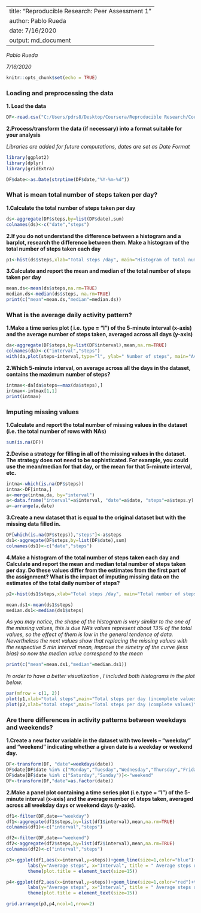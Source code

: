 
  
---
title: "Reproducible Research: Peer Assessment 1"
author: Pablo Rueda
date: 7/16/2020
output: md_document
---
*Pablo Rueda*\

*7/16/2020*


```{r setup, include=FALSE}
knitr::opts_chunk$set(echo = TRUE)
```


### **Loading and preprocessing the data**

**1. Load the data**



```{r loading data}

DF<-read.csv("C:/Users/pdrs8/Desktop/Coursera/Reproducible Research/Course Project 1/repdata_data_activity/activity.csv")
```



**2.Process/transform the data (if necessary) into a format suitable for your analysis** 

*Libraries are added for future computations, dates are set as Date Format*

```{r message=FALSE, warning=FALSE}
library(ggplot2)
library(dplyr)
library(gridExtra)
```



```{r process data, results="hide"}

DF$date<-as.Date(strptime(DF$date,"%Y-%m-%d"))

```

### **What is mean total number of steps taken per day?**

**1.Calculate the total number of steps taken per day**

```{r}
ds<-aggregate(DF$steps,by=list(DF$date),sum)
colnames(ds)<-c("date","steps")
```

**2.If you do not understand the difference between a histogram and a barplot, research the difference between them. Make a histogram of the total number of steps taken each day**

```{r}
p1<-hist(ds$steps,xlab="Total steps /day", main="Histogram of total number of steps taken each day",ylim=c(0,40),col="sky blue")
```

**3.Calculate and report the mean and median of the total number of steps taken per day**
```{r}
mean.ds<-mean(ds$steps,na.rm=TRUE)
median.ds<-median(ds$steps, na.rm=TRUE)
print(c("mean"=mean.ds,"median"=median.ds))
```

### **What is the average daily activity pattern?**

**1.Make a time series plot ( i.e. type = "l") of the 5-minute interval (x-axis) and the average number of steps taken, averaged across all days (y-axis)**
```{r}
da<-aggregate(DF$steps,by=list(DF$interval),mean,na.rm=TRUE)
colnames(da)<-c("interval","steps")
with(da,plot(steps~interval,type="l", ylab=" Number of steps", main="Average number of steps per time interval", col="red"))
```

**2.Which 5-minute interval, on average across all the days in the dataset, contains the maximum number of steps?**

```{r}
intmax<-da[da$steps==max(da$steps),]
intmax<-intmax[1,1]
print(intmax)
```

### **Imputing missing values**

**1.Calculate and report the total number of missing values in the dataset (i.e. the total number of rows with NAs)**

```{r}
sum(is.na(DF))
```

**2.Devise a strategy for filling in all of the missing values in the dataset. The strategy does not need to be sophisticated. For example, you could use the mean/median for that day, or the mean for that 5-minute interval, etc.**

```{r}
intna<-which(is.na(DF$steps))
intna<-DF[intna,]
a<-merge(intna,da, by="interval")
a<-data.frame("interval"=a$interval, "date"=a$date, "steps"=a$steps.y)
a<-arrange(a,date)
```

**3.Create a new dataset that is equal to the original dataset but with the missing data filled in.**

```{r}
DF[which(is.na(DF$steps)),"steps"]<-a$steps
ds1<-aggregate(DF$steps,by=list(DF$date),sum)
colnames(ds1)<-c("date","steps")
```


**4.Make a histogram of the total number of steps taken each day and Calculate and report the mean and median total number of steps taken per day. Do these values differ from the estimates from the first part of the assignment? What is the impact of imputing missing data on the estimates of the total daily number of steps?**

 

```{r}
p2<-hist(ds1$steps,xlab="Total steps /day", main="Total number of steps taken each day (complete cases)",cex.main=1.0)

mean.ds1<-mean(ds1$steps)
median.ds1<-median(ds1$steps)

```

*As you may notice, the shape of the histogram is very similar to the one of the missing values, this is due
NA's values represent about 13% of  the total values, so the effect of them is low in the general tendence 
of data. Nevertheless the next values show that replacing the missing values with the respective 5 min interval
mean, improve the simetry of the curve (less bias) so now the median value correspond to the mean*

```{r}
print(c("mean"=mean.ds1,"median"=median.ds1))
```

*In order to have a better visualization , I included both histograms in the plot below.*


```{r}
par(mfrow = c(1, 2))
plot(p1,xlab="total steps",main="Total steps per day (incomplete values)", col="sky blue", ylim=c(0,40),cex.main=1.0)
plot(p2,xlab="total steps",main="Total steps per day (complete values)", col="light green", ylim=c(0,40),cex.main=1.0)
```



### **Are there differences in activity patterns between weekdays and weekends?**

**1.Create a new factor variable in the dataset with two levels – “weekday” and “weekend” indicating whether a given date is a weekday or weekend day.**

```{r}
DF<-transform(DF, "date"=weekdays(date))
DF$date[DF$date %in% c("Monday","Tuesday","Wednesday","Thursday","Friday")]<-"weekday"
DF$date[DF$date %in% c("Saturday","Sunday")]<-"weekend"
DF<-transform(DF,"date"=as.factor(date))
```


**2.Make a panel plot containing a time series plot (i.e.type = "l") of the 5-minute interval (x-axis) and the average number of steps taken, averaged across all weekday days or weekend days (y-axis).**


```{r}
df1<-filter(DF,date=="weekday")
df1<-aggregate(df1$steps,by=list(df1$interval),mean,na.rm=TRUE)
colnames(df1)<-c("interval","steps")

df2<-filter(DF,date=="weekend")
df2<-aggregate(df2$steps,by=list(df2$interval),mean,na.rm=TRUE)
colnames(df2)<-c("interval","steps")

p3<-ggplot(df1,aes(x=interval,y=steps))+geom_line(size=1,color="blue")+theme_bw()+
        labs(y="Average steps", x="Interval", title = " Average steps during weekdays")+
        theme(plot.title = element_text(size=15))

p4<-ggplot(df2,aes(x=interval,y=steps))+geom_line(size=1,color="red")+theme_bw()+
        labs(y="Average steps", x="Interval", title = " Average steps during weekends")+
        theme(plot.title = element_text(size=15))

grid.arrange(p3,p4,ncol=1,nrow=2)
```


